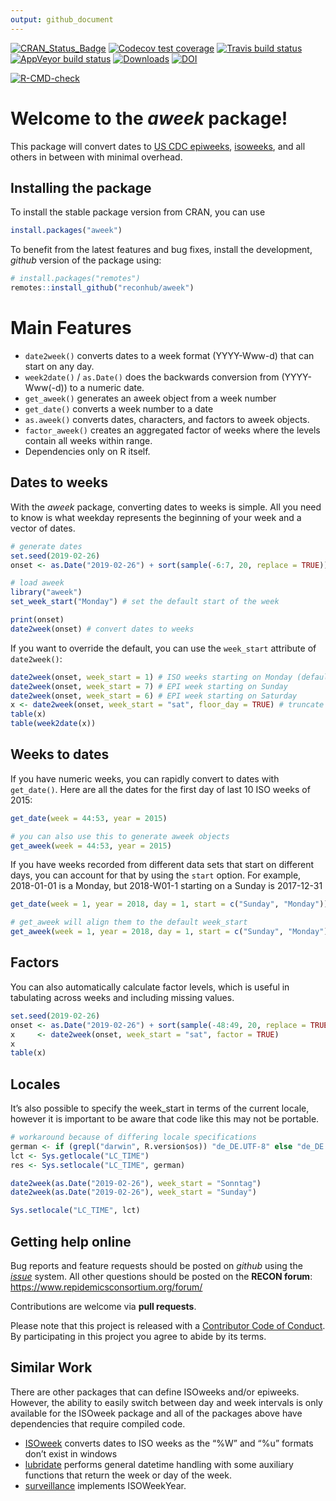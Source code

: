 ```yaml
---
output: github_document
---
```


<!-- badges: start -->

[![CRAN_Status_Badge](https://www.r-pkg.org/badges/version-ago/aweek)](https://cran.r-project.org/package=aweek) 
[![Codecov test coverage](https://codecov.io/gh/reconhub/aweek/branch/master/graph/badge.svg)](https://codecov.io/gh/reconhub/aweek?branch=master) 
[![Travis build status](https://travis-ci.org/reconhub/aweek.svg?branch=master)](https://travis-ci.org/reconhub/aweek)
[![AppVeyor build status](https://ci.appveyor.com/api/projects/status/66xj9134ac3yg62l/branch/master?svg=true)](https://ci.appveyor.com/project/zkamvar/aweek)
[![Downloads](https://cranlogs.r-pkg.org/badges/grand-total/aweek?color=ff69b4)](https://cran.r-project.org/package=aweek)
[![DOI](https://zenodo.org/badge/172648833.svg)](https://zenodo.org/badge/latestdoi/172648833)

[![R-CMD-check](https://github.com/zkamvar/aweek/workflows/R-CMD-check/badge.svg)](https://github.com/zkamvar/aweek/actions)
<!-- badges: end -->

# Welcome to the *aweek* package!

This package will convert dates to [US CDC
epiweeks](https://wwwn.cdc.gov/nndss/document/MMWR_Week_overview.pdf),
[isoweeks](https://en.wikipedia.org/wiki/ISO_week_date), and all others in
between with minimal overhead. 

## Installing the package

To install the stable package version from CRAN, you can use

```r
install.packages("aweek")
```

To benefit from the latest features and bug fixes, install the development,
*github* version of the package using:

```r
# install.packages("remotes")
remotes::install_github("reconhub/aweek")
```

# Main Features

 - `date2week()` converts dates to a week format (YYYY-Www-d) that can start on 
   any day. 
 - `week2date()` / `as.Date()` does the backwards conversion from
   (YYYY-Www(-d)) to a numeric date. 
 - `get_aweek()` generates an aweek object from a week number
 - `get_date()` converts a week number to a date
 - `as.aweek()` converts dates, characters, and factors to aweek objects.
 - `factor_aweek()` creates an aggregated factor of weeks where the levels
   contain all weeks within range.
 - Dependencies only on R itself.

<!-- -->

## Dates to weeks


With the *aweek* package, converting dates to weeks is simple. All you need to
know is what weekday represents the beginning of your week and a vector of 
dates.

```r
# generate dates
set.seed(2019-02-26)
onset <- as.Date("2019-02-26") + sort(sample(-6:7, 20, replace = TRUE))

# load aweek
library("aweek")
set_week_start("Monday") # set the default start of the week

print(onset)
date2week(onset) # convert dates to weeks
```

If you want to override the default, you can use the `week_start` attribute of
`date2week()`:


```r
date2week(onset, week_start = 1) # ISO weeks starting on Monday (default)
date2week(onset, week_start = 7) # EPI week starting on Sunday
date2week(onset, week_start = 6) # EPI week starting on Saturday
x <- date2week(onset, week_start = "sat", floor_day = TRUE) # truncate to just the weeks
table(x)
table(week2date(x))
```

## Weeks to dates

If you have numeric weeks, you can rapidly convert to dates with `get_date()`.
Here are all the dates for the first day of last 10 ISO weeks of 2015:

```r
get_date(week = 44:53, year = 2015)

# you can also use this to generate aweek objects
get_aweek(week = 44:53, year = 2015)
```

If you have weeks recorded from different data sets that start on different
days, you can account for that by using the `start` option. For example,
2018-01-01 is a Monday, but 2018-W01-1 starting on a Sunday is 2017-12-31

```r
get_date(week = 1, year = 2018, day = 1, start = c("Sunday", "Monday"))

# get_aweek will align them to the default week_start
get_aweek(week = 1, year = 2018, day = 1, start = c("Sunday", "Monday"))
```


## Factors

You can also automatically calculate factor levels, which is useful in
tabulating across weeks and including missing values. 

```r
set.seed(2019-02-26)
onset <- as.Date("2019-02-26") + sort(sample(-48:49, 20, replace = TRUE))
x     <- date2week(onset, week_start = "sat", factor = TRUE)
x
table(x)
```

## Locales

It's also possible to specify the week_start in terms of the current locale, 
however it is important to be aware that code like this may not be portable.

```r

# workaround because of differing locale specifications
german <- if (grepl("darwin", R.version$os)) "de_DE.UTF-8" else "de_DE.utf8"
lct <- Sys.getlocale("LC_TIME")
res <- Sys.setlocale("LC_TIME", german)

date2week(as.Date("2019-02-26"), week_start = "Sonntag")
date2week(as.Date("2019-02-26"), week_start = "Sunday")

Sys.setlocale("LC_TIME", lct)

```

## Getting help online

Bug reports and feature requests should be posted on *github* using the
[*issue*](https://github.com/reconhub/aweek/issues) system. All other questions
should be posted on the **RECON forum**: <br>
[https://www.repidemicsconsortium.org/forum/](https://www.repidemicsconsortium.org/forum/)

Contributions are welcome via **pull requests**.

Please note that this project is released with a [Contributor Code of
Conduct](CONDUCT.md). By participating in this project you agree to abide by
its terms.

## Similar Work

There are other packages that can define ISOweeks and/or epiweeks. However, the
ability to easily switch between day and week intervals is only available for
the ISOweek package and all of the packages above have dependencies that
require compiled code.

 - [ISOweek](https://cran.r-project.org/package=ISOweek) converts dates to ISO
   weeks as the "%W" and "%u" formats don't exist in windows
 - [lubridate](https://github.com/tidyverse/lubridate) performs general
   datetime handling with some auxiliary functions that return the week or day
   of the week. 
 - [surveillance](https://surveillance.r-forge.r-project.org/) implements ISOWeekYear. 

